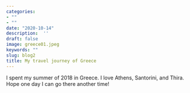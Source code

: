 ```yaml
---
categories:
- ""
- ""
date: "2020-10-14"
description:  ''
draft: false
image: greece01.jpeg
keywords: ""
slug: blog2
title: My travel journey of Greece
---
```


I spent my summer of 2018 in Greece. I love Athens, Santorini, and Thira. Hope one day I can go there another time!